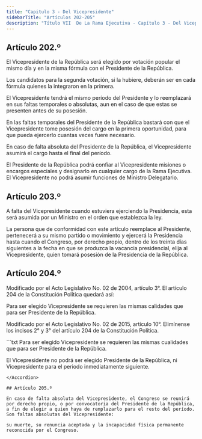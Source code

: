 ```yaml
---
title: "Capitulo 3 - Del Vicepresidente"
sidebarTitle: "Artículos 202-205"
description: "Título VII  De La Rama Ejecutiva - Capítulo 3 - Del Vicepresidente"
---
```


## Artículo 202.º

El Vicepresidente de la República será elegido por votación popular el mismo día y en la misma fórmula con el Presidente de la República.

Los candidatos para la segunda votación, si la hubiere, deberán ser en cada fórmula quienes la integraron en la primera.

El Vicepresidente tendrá el mismo período del Presidente y lo reemplazará en sus faltas temporales o absolutas, aun en el caso de que estas se presenten
antes de su posesión.

En las faltas temporales del Presidente de la República bastará con que el Vicepresidente tome posesión del cargo en la primera oportunidad, para que pueda ejercerlo cuantas veces fuere necesario.

En caso de falta absoluta del Presidente de la República, el Vicepresidente asumirá el cargo hasta el final del período.

El Presidente de la República podrá confiar al Vicepresidente misiones o encargos especiales y designarlo en cualquier cargo de la Rama Ejecutiva. El Vicepresidente no podrá asumir funciones de Ministro Delegatario.

## Artículo 203.º

A falta del Vicepresidente cuando estuviera ejerciendo la Presidencia, esta será asumida por un Ministro en el orden que establezca la ley.

La persona que de conformidad con este artículo reemplace al Presidente, pertenecerá a su mismo partido o movimiento y ejercerá la Presidencia hasta cuando el Congreso, por derecho propio, dentro de los treinta días siguientes a la fecha en que se produzca la vacancia presidencial, elija al Vicepresidente, quien tomará posesión de la Presidencia de la República.

## Artículo 204.º

<Warning>Modificado por el Acto Legislativo No. 02 de 2004, artículo 3°. El artículo 204 de la Constitución Política quedará así: </Warning>

Para ser elegido Vicepresidente se requieren las mismas calidades que para ser Presidente de la República.

<Warning>Modificado por el Acto Legislativo No. 02 de 2015, artículo 10°. Elimínense los incisos 2° y 3° del artículo 204 de la Constitución Política. </Warning>

<Accordion title="Artículo original antes de la modificación:">
```txt
Para ser elegido Vicepresidente se requieren las mismas cualidades que para ser 
Presidente de la República.

El Vicepresidente no podrá ser elegido Presidente de la República, ni
Vicepresidente para el periodo inmediatamente siguiente.
```
</Accordion>

## Artículo 205.º

En caso de falta absoluta del Vicepresidente, el Congreso se reunirá por derecho propio, o por convocatoria del Presidente de la República, a fin de elegir a quien haya de remplazarlo para el resto del período. Son faltas absolutas del Vicepresidente:

su muerte, su renuncia aceptada y la incapacidad física permanente reconocida por el Congreso.
